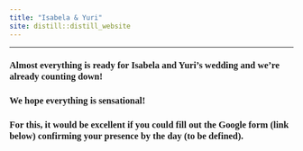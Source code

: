 ```yaml
---
title: "Isabela & Yuri"
site: distill::distill_website
---
```

----

<style type="text/css">
h1{
font-family: Taviraj;
}
</style>

<style type="text/css">
h2{
font-family: Taviraj;
}
</style>

<style type="text/css">
h3{
font-family: Taviraj;
}
</style>


<style type="text/css">
a{
font-family: Taviraj;
font-size: 24px;
}
</style>

<style type="text/css">
  .navbar-brand {
  font-family: Taviraj;
    content:url(imgs/sakura.jpg);
    width:100%; /*width of your image*/
    max-width: 100%;
   height:auto; /*height of your image*/
  }
}
</style>

<style type="text/css">
   .title{
   font-family: Taviraj;
   font-size: 0px !important;;
}
</style>



### Almost everything is ready for Isabela and Yuri's wedding and we're already counting down!
### We hope everything is sensational!
### For this, it would be excellent if you could fill out the Google form (link below) confirming your presence by the day (to be defined).
